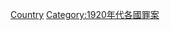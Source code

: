 {{Year by category
|m=1
|c=9
|d=2
|y=8
|cat=各國罪案
|sortkey=1928
|parent=各年各國罪案
|subcat=1928年各國
}}
[[Category:1928年罪案|Country]]
[[Category:1920年代各國罪案|Category:1920年代各國罪案]]
